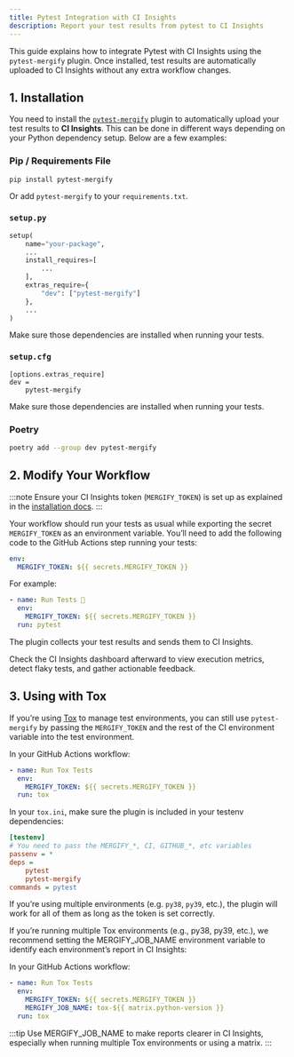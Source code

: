 ```yaml
---
title: Pytest Integration with CI Insights
description: Report your test results from pytest to CI Insights
---
```



<IntegrationLogo src={pytestLogo} alt="Pytest logo" />

This guide explains how to integrate Pytest with CI Insights using the
`pytest-mergify` plugin. Once installed, test results are automatically
uploaded to CI Insights without any extra workflow changes.

## 1. Installation

You need to install the
[`pytest-mergify`](https://pypi.python.org/pypi/pytest-mergify) plugin to
automatically upload your test results to **CI Insights**. This can be done in
different ways depending on your Python dependency setup. Below are a few
examples:

### Pip / Requirements File

```bash
pip install pytest-mergify
```

Or add `pytest-mergify` to your `requirements.txt`.

### `setup.py`

```python
setup(
    name="your-package",
    ...
    install_requires=[
        ...
    ],
    extras_require={
        "dev": ["pytest-mergify"]
    },
    ...
)
```

Make sure those dependencies are installed when running your tests.

### `setup.cfg`

```config
[options.extras_require]
dev =
    pytest-mergify
```

Make sure those dependencies are installed when running your tests.

### Poetry

```bash
poetry add --group dev pytest-mergify
```

## 2. Modify Your Workflow

:::note
Ensure your CI Insights token (`MERGIFY_TOKEN`) is set up as explained in the [installation
docs](/ci-insights#enabling-ci-insights-for-github).
:::

Your workflow should run your tests as usual while exporting the secret
`MERGIFY_TOKEN` as an environment variable. You’ll need to add the following
code to the GitHub Actions step running your tests:

```yaml
env:
  MERGIFY_TOKEN: ${{ secrets.MERGIFY_TOKEN }}
```

For example:

```yaml
- name: Run Tests 🧪
  env:
    MERGIFY_TOKEN: ${{ secrets.MERGIFY_TOKEN }}
  run: pytest
```

The plugin collects your test results and sends them to CI Insights.

Check the CI Insights dashboard afterward to view execution metrics, detect
flaky tests, and gather actionable feedback.

## 3. Using with Tox

If you’re using [Tox](https://tox.wiki/) to manage test environments, you can
still use `pytest-mergify` by passing the `MERGIFY_TOKEN` and the rest of the
CI environment variable into the test environment.

In your GitHub Actions workflow:

```yaml
- name: Run Tox Tests
  env:
    MERGIFY_TOKEN: ${{ secrets.MERGIFY_TOKEN }}
  run: tox
```

In your `tox.ini`, make sure the plugin is included in your testenv dependencies:

```ini
[testenv]
# You need to pass the MERGIFY_*, CI, GITHUB_*, etc variables
passenv = *
deps =
    pytest
    pytest-mergify
commands = pytest
```

If you’re using multiple environments (e.g. `py38`, `py39`, etc.), the plugin
will work for all of them as long as the token is set correctly.

If you’re running multiple Tox environments (e.g., py38, py39, etc.), we
recommend setting the MERGIFY\_JOB\_NAME environment variable to identify each
environment’s report in CI Insights:

In your GitHub Actions workflow:

```yaml
- name: Run Tox Tests
  env:
    MERGIFY_TOKEN: ${{ secrets.MERGIFY_TOKEN }}
    MERGIFY_JOB_NAME: tox-${{ matrix.python-version }}
  run: tox
```

:::tip
Use MERGIFY\_JOB\_NAME to make reports clearer in CI Insights, especially when
running multiple Tox environments or using a matrix.
:::
